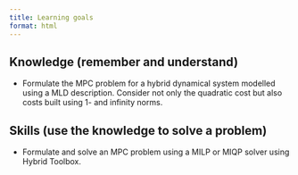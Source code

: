 ```yaml
---
title: Learning goals
format: html
---
```


## Knowledge (remember and understand)

- Formulate the MPC problem for a hybrid dynamical system modelled using a MLD description. Consider not only the quadratic cost but also costs built using 1- and infinity norms.

## Skills (use the knowledge to solve a problem)

- Formulate and solve an MPC problem using a MILP or MIQP solver using Hybrid Toolbox.